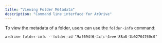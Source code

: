 ```yaml
---
title: "Viewing Folder Metadata"
description: "Command line interface for ArDrive"
---
```


To view the metadata of a folder, users can use the `folder-info` command:

```shell
ardrive folder-info --folder-id "9af694f6-4cfc-4eee-88a8-1b02704760c0"
```